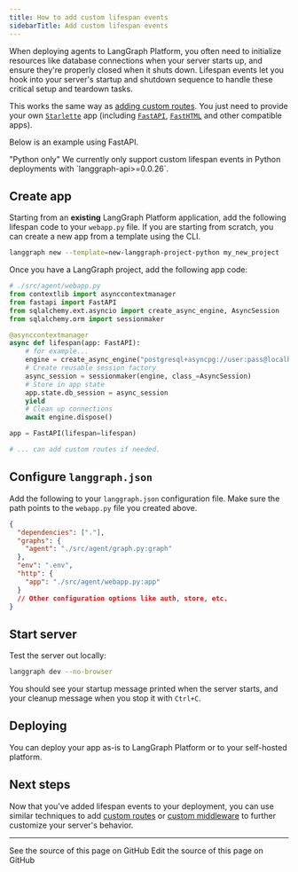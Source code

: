 ```yaml
---
title: How to add custom lifespan events
sidebarTitle: Add custom lifespan events
---
```

When deploying agents to LangGraph Platform, you often need to initialize resources like database connections when your server starts up, and ensure they're properly closed when it shuts down. Lifespan events let you hook into your server's startup and shutdown sequence to handle these critical setup and teardown tasks.

This works the same way as [adding custom routes](/langgraph-platform/custom-routes). You just need to provide your own [`Starlette`](https://www.starlette.io/applications/) app (including [`FastAPI`](https://fastapi.tiangolo.com/), [`FastHTML`](https://fastht.ml/) and other compatible apps).

Below is an example using FastAPI.

<Note>
"Python only"
We currently only support custom lifespan events in Python deployments with `langgraph-api>=0.0.26`.
</Note>

## Create app

Starting from an **existing** LangGraph Platform application, add the following lifespan code to your `webapp.py` file. If you are starting from scratch, you can create a new app from a template using the CLI.

```bash
langgraph new --template=new-langgraph-project-python my_new_project
```

Once you have a LangGraph project, add the following app code:

```python {highlight={19}}
# ./src/agent/webapp.py
from contextlib import asynccontextmanager
from fastapi import FastAPI
from sqlalchemy.ext.asyncio import create_async_engine, AsyncSession
from sqlalchemy.orm import sessionmaker

@asynccontextmanager
async def lifespan(app: FastAPI):
    # for example...
    engine = create_async_engine("postgresql+asyncpg://user:pass@localhost/db")
    # Create reusable session factory
    async_session = sessionmaker(engine, class_=AsyncSession)
    # Store in app state
    app.state.db_session = async_session
    yield
    # Clean up connections
    await engine.dispose()

app = FastAPI(lifespan=lifespan)

# ... can add custom routes if needed.
```

## Configure `langgraph.json`

Add the following to your `langgraph.json` configuration file. Make sure the path points to the `webapp.py` file you created above.

```json
{
  "dependencies": ["."],
  "graphs": {
    "agent": "./src/agent/graph.py:graph"
  },
  "env": ".env",
  "http": {
    "app": "./src/agent/webapp.py:app"
  }
  // Other configuration options like auth, store, etc.
}
```

## Start server

Test the server out locally:

```bash
langgraph dev --no-browser
```

You should see your startup message printed when the server starts, and your cleanup message when you stop it with `Ctrl+C`.

## Deploying

You can deploy your app as-is to LangGraph Platform or to your self-hosted platform.

## Next steps

Now that you've added lifespan events to your deployment, you can use similar techniques to add [custom routes](/langgraph-platform/custom-routes) or [custom middleware](/langgraph-platform/custom-middleware) to further customize your server's behavior.

---

<CardGroup cols={2}>
  <Card title="View Source" icon="eye" href="https://github.com/langchain-ai/docs/blob/main/src/langgraph-platform/custom-lifespan.mdx">
    See the source of this page on GitHub
  </Card>
  <Card title="Edit Source" icon="pen-to-square" href="https://github.com/langchain-ai/docs/edit/main/src/langgraph-platform/custom-lifespan.mdx">
    Edit the source of this page on GitHub
  </Card>
</CardGroup>
